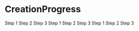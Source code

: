 
<Meta
  title="Components/CreationProgress"
  component={CreationProgress}
/>

# CreationProgress

<Canvas>
  <Story
    name="basic"
  >
    <CreationProgress selected={0}>
      <CreationProgress.Step>
        Step 1
      </CreationProgress.Step>
      <CreationProgress.Step>
        Step 2
      </CreationProgress.Step>
      <CreationProgress.Step>
        Step 3
      </CreationProgress.Step>
    </CreationProgress>
  </Story>
</Canvas>

<Canvas>
  <Story
    name="selected-1"
  >
    <CreationProgress selected={1}>
      <CreationProgress.Step>
        Step 1
      </CreationProgress.Step>
      <CreationProgress.Step>
        Step 2
      </CreationProgress.Step>
      <CreationProgress.Step>
        Step 3
      </CreationProgress.Step>
    </CreationProgress>
  </Story>
</Canvas>

<Canvas>
  <Story
    name="selected-all"
  >
    <CreationProgress selected={2}>
      <CreationProgress.Step>
        Step 1
      </CreationProgress.Step>
      <CreationProgress.Step>
        Step 2
      </CreationProgress.Step>
      <CreationProgress.Step>
        Step 3
      </CreationProgress.Step>
    </CreationProgress>
  </Story>
</Canvas>
